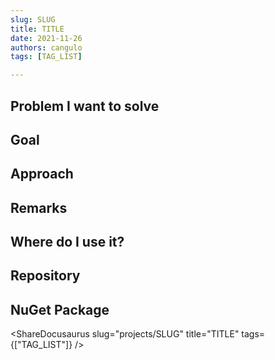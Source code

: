 ```yaml
---
slug: SLUG
title: TITLE
date: 2021-11-26
authors: cangulo
tags: [TAG_LIST]

---
```



## Problem I want to solve


<!--truncate-->

## Goal

## Approach

## Remarks

## Where do I use it?

## Repository

## NuGet Package

<!-- ## GitHub Action -->


<AboutMe/>

<ShareDocusaurus 
  slug="projects/SLUG" 
  title="TITLE" 
  tags={["TAG_LIST"]} />